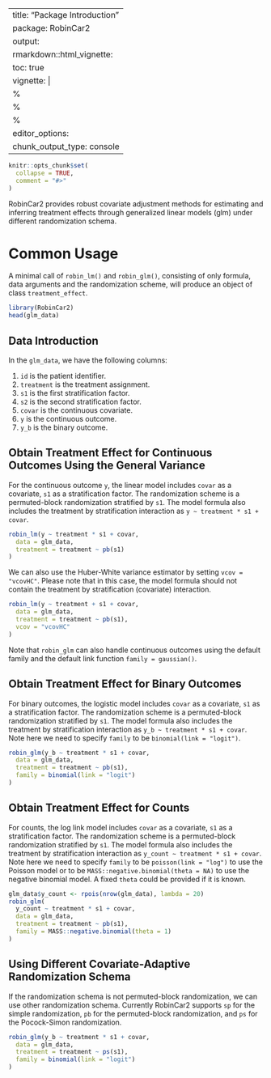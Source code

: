 
---
title: "Package Introduction"
package: RobinCar2
output:
  rmarkdown::html_vignette:
          toc: true
vignette: |
  %\VignetteIndexEntry{Package Introduction}
  %\VignetteEncoding{UTF-8}
  %\VignetteEngine{knitr::rmarkdown}
editor_options:
  chunk_output_type: console
---

```r
knitr::opts_chunk$set(
  collapse = TRUE,
  comment = "#>"
)
```

RobinCar2 provides robust covariate adjustment methods for estimating and
inferring treatment effects through generalized linear models (glm) under
different randomization schema.

# Common Usage
A minimal call of `robin_lm()` and `robin_glm()`, consisting of only formula,
data arguments and the randomization scheme, will produce an object of class
`treatment_effect`.

```r
library(RobinCar2)
head(glm_data)
```

## Data Introduction

In the `glm_data`, we have the following columns:

1. `id` is the patient identifier.
1. `treatment` is the treatment assignment.
1. `s1` is the first stratification factor.
1. `s2` is the second stratification factor.
1. `covar` is the continuous covariate.
1. `y` is the continuous outcome.
1. `y_b` is the binary outcome.

## Obtain Treatment Effect for Continuous Outcomes Using the General Variance

For the continuous outcome `y`, the linear model includes `covar` as a covariate,
`s1` as a stratification factor. The randomization scheme is a permuted-block
randomization stratified by `s1`. The model formula also includes the treatment
by stratification interaction as `y ~ treatment * s1 + covar`.

```r
robin_lm(y ~ treatment * s1 + covar,
  data = glm_data,
  treatment = treatment ~ pb(s1)
)
```

We can also use the Huber-White variance estimator by setting `vcov = "vcovHC"`.
Please note that in this case, the model formula should not contain the
treatment by stratification (covariate) interaction.

```r
robin_lm(y ~ treatment + s1 + covar,
  data = glm_data,
  treatment = treatment ~ pb(s1),
  vcov = "vcovHC"
)
```

Note that `robin_glm` can also handle continuous outcomes using the default
family and the default link function `family = gaussian()`.

## Obtain Treatment Effect for Binary Outcomes

For binary outcomes, the logistic model includes `covar` as a covariate,
`s1` as a stratification factor. The randomization scheme is a permuted-block
randomization stratified by `s1`. The model formula also includes the treatment
by stratification interaction as `y_b ~ treatment * s1 + covar`. Note here we need
to specify `family` to be `binomial(link = "logit")`.

```r
robin_glm(y_b ~ treatment * s1 + covar,
  data = glm_data,
  treatment = treatment ~ pb(s1),
  family = binomial(link = "logit")
)
```

## Obtain Treatment Effect for Counts

For counts, the log link model includes `covar` as a covariate,
`s1` as a stratification factor. The randomization scheme is a permuted-block
randomization stratified by `s1`. The model formula also includes the treatment
by stratification interaction as `y_count ~ treatment * s1 + covar`. Note here
we need to specify `family` to be `poisson(link = "log")` to use the Poisson
model or to be `MASS::negative.binomial(theta = NA)` to use the negative
binomial model. A fixed `theta` could be provided if it is known.

```r
glm_data$y_count <- rpois(nrow(glm_data), lambda = 20)
robin_glm(
  y_count ~ treatment * s1 + covar,
  data = glm_data,
  treatment = treatment ~ pb(s1),
  family = MASS::negative.binomial(theta = 1)
)
```

## Using Different Covariate-Adaptive Randomization Schema

If the randomization schema is not permuted-block randomization, we can use
other randomization schema. Currently RobinCar2 supports `sp` for the simple
randomization, `pb` for the permuted-block randomization, and `ps` for the
Pocock-Simon randomization.

```r
robin_glm(y_b ~ treatment * s1 + covar,
  data = glm_data,
  treatment = treatment ~ ps(s1),
  family = binomial(link = "logit")
)
```
